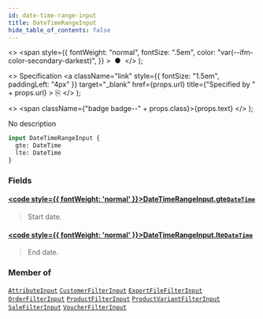 ```yaml
---
id: date-time-range-input
title: DateTimeRangeInput
hide_table_of_contents: false
---
```


  <>
    <span
      style={{
        fontWeight: "normal",
        fontSize: ".5em",
        color: "var(--ifm-color-secondary-darkest)",
      }}
    >
      &nbsp;●&nbsp;
    </span>
  </>
);

  <>
    Specification
    <a
      className="link"
      style={{ fontSize: "1.5em", paddingLeft: "4px" }}
      target="\_blank"
      href={props.url}
      title={"Specified by " + props.url}
    >
      ⎘
    </a>
  </>
);

  <>
    <span className={"badge badge--" + props.class}>{props.text}</span>
  </>
);

No description

```graphql
input DateTimeRangeInput {
  gte: DateTime
  lte: DateTime
}
```

### Fields

#### [<code style={{ fontWeight: 'normal' }}>DateTimeRangeInput.<b>gte</b></code>](#)<Bullet />[`DateTime`](../../../api-reference/miscellaneous/scalars/date-time) <Badge class="secondary" text="scalar"/>

> Start date.

#### [<code style={{ fontWeight: 'normal' }}>DateTimeRangeInput.<b>lte</b></code>](#)<Bullet />[`DateTime`](../../../api-reference/miscellaneous/scalars/date-time) <Badge class="secondary" text="scalar"/>

> End date.

### Member of

[`AttributeInput`](../../../api-reference/attributes/inputs/attribute-input) <Badge class="secondary" text="input"/><Bullet />[`CustomerFilterInput`](../../../api-reference/users/inputs/customer-filter-input) <Badge class="secondary" text="input"/><Bullet />[`ExportFileFilterInput`](../../../api-reference/miscellaneous/inputs/export-file-filter-input) <Badge class="secondary" text="input"/><Bullet />[`OrderFilterInput`](../../../api-reference/orders/inputs/order-filter-input) <Badge class="secondary" text="input"/><Bullet />[`ProductFilterInput`](../../../api-reference/products/inputs/product-filter-input) <Badge class="secondary" text="input"/><Bullet />[`ProductVariantFilterInput`](../../../api-reference/products/inputs/product-variant-filter-input) <Badge class="secondary" text="input"/><Bullet />[`SaleFilterInput`](../../../api-reference/discounts/inputs/sale-filter-input) <Badge class="secondary" text="input"/><Bullet />[`VoucherFilterInput`](../../../api-reference/discounts/inputs/voucher-filter-input) <Badge class="secondary" text="input"/>
